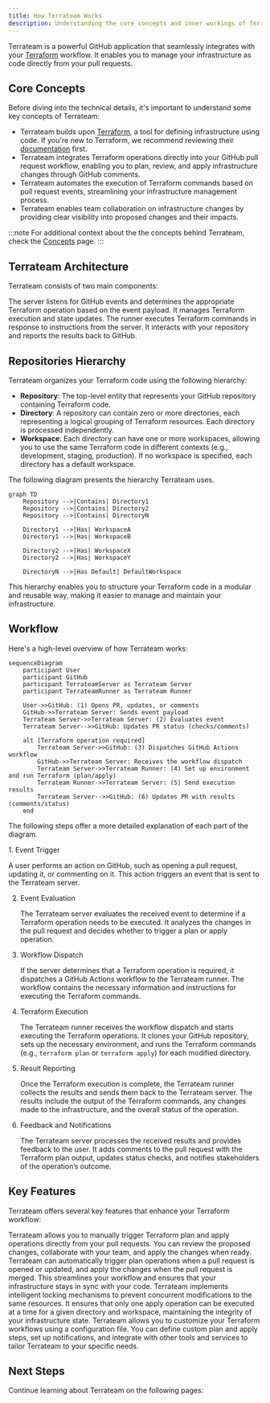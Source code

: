 ```yaml
---
title: How Terrateam Works
description: Understanding the core concepts and inner workings of Terrateam
---
```




Terrateam is a powerful GitHub application that seamlessly integrates with your [Terraform](https://www.terraform.io/) workflow. It enables you to manage your infrastructure as code directly from your pull requests. 


## Core Concepts

Before diving into the technical details, it's important to understand some key concepts of Terrateam:

- Terrateam builds upon [Terraform](https://www.terraform.io/), a tool for defining infrastructure using code. If you're new to Terraform, we recommend reviewing their [documentation](https://www.terraform.io/docs) first.
- Terrateam integrates Terraform operations directly into your GitHub pull request workflow, enabling you to plan, review, and apply infrastructure changes through GitHub comments.
- Terrateam automates the execution of Terraform commands based on pull request events, streamlining your infrastructure management process.
- Terrateam enables team collaboration on infrastructure changes by providing clear visibility into proposed changes and their impacts.

:::note
For additional context about the the concepts behind Terrateam, check the [Concepts](/getting-started/concepts/) page.
:::

## Terrateam Architecture

Terrateam consists of two main components:

<CardGrid>
  <Card title="Terrateam Server" icon="server">
    The server listens for GitHub events and determines the appropriate Terraform operation based on the event payload. It manages Terraform execution and state updates.
  </Card>

  <Card title="Terrateam Runner" icon="running">
    The runner executes Terraform commands in response to instructions from the server. It interacts with your repository and reports the results back to GitHub.
  </Card>
</CardGrid>

## Repositories Hierarchy

Terrateam organizes your Terraform code using the following hierarchy:

- **Repository**: The top-level entity that represents your GitHub repository containing Terraform code.
- **Directory**: A repository can contain zero or more directories, each representing a logical grouping of Terraform resources. Each directory is processed independently.
- **Workspace**: Each directory can have one or more workspaces, allowing you to use the same Terraform code in different contexts (e.g., development, staging, production). If no workspace is specified, each directory has a default workspace.

The following diagram presents the hierarchy Terrateam uses.
```mermaid
graph TD
    Repository -->|Contains| Directory1
    Repository -->|Contains| Directory2
    Repository -->|Contains| DirectoryN

    Directory1 -->|Has| WorkspaceA
    Directory1 -->|Has| WorkspaceB

    Directory2 -->|Has| WorkspaceX
    Directory2 -->|Has| WorkspaceY

    DirectoryN -->|Has Default| DefaultWorkspace
```

This hierarchy enables you to structure your Terraform code in a modular and reusable way, making it easier to manage and maintain your infrastructure.

## Workflow

Here's a high-level overview of how Terrateam works:

```mermaid
sequenceDiagram
    participant User
    participant GitHub
    participant TerrateamServer as Terrateam Server
    participant TerrateamRunner as Terrateam Runner

    User->>GitHub: (1) Opens PR, updates, or comments
    GitHub->>Terrateam Server: Sends event payload
    Terrateam Server->>Terrateam Server: (2) Evaluates event
    Terrateam Server-->>GitHub: Updates PR status (checks/comments)

    alt [Terraform operation required]
        Terrateam Server->>GitHub: (3) Dispatches GitHub Actions workflow
        GitHub->>Terrateam Server: Receives the workflow dispatch
        Terrateam Server->>Terrateam Runner: (4) Set up environment and run Terraform (plan/apply)
        Terrateam Runner->>Terrateam Server: (5) Send execution results
        Terrateam Server-->>GitHub: (6) Updates PR with results (comments/status)
    end
```

The following steps offer a more detailed explanation of each part of the diagram.

<Steps>
1. Event Trigger

   A user performs an action on GitHub, such as opening a pull request, updating it, or commenting on it. This action triggers an event that is sent to the Terrateam server.

2. Event Evaluation

   The Terrateam server evaluates the received event to determine if a Terraform operation needs to be executed. It analyzes the changes in the pull request and decides whether to trigger a plan or apply operation.

3. Workflow Dispatch

   If the server determines that a Terraform operation is required, it dispatches a GitHub Actions workflow to the Terrateam runner. The workflow contains the necessary information and instructions for executing the Terraform commands.

4. Terraform Execution

   The Terrateam runner receives the workflow dispatch and starts executing the Terraform operations. It clones your GitHub repository, sets up the necessary environment, and runs the Terraform commands (e.g., `terraform plan` or `terraform apply`) for each modified directory.

5. Result Reporting

   Once the Terraform execution is complete, the Terrateam runner collects the results and sends them back to the Terrateam server. The results include the output of the Terraform commands, any changes made to the infrastructure, and the overall status of the operation.

6. Feedback and Notifications

   The Terrateam server processes the received results and provides feedback to the user. It adds comments to the pull request with the Terraform plan output, updates status checks, and notifies stakeholders of the operation’s outcome.

</Steps>

## Key Features

Terrateam offers several key features that enhance your Terraform workflow:

<CardGrid>
  <Card title="Plan and Apply Operations" icon="list-check">
    Terrateam allows you to manually trigger Terraform plan and apply operations directly from your pull requests. You can review the proposed changes, collaborate with your team, and apply the changes when ready.
  </Card>
  <Card title="Automatic Plan and Apply" icon="clock">
    Terrateam can automatically trigger plan operations when a pull request is opened or updated, and apply the changes when the pull request is merged. This streamlines your workflow and ensures that your infrastructure stays in sync with your code.
  </Card>
  <Card title="Locking and Concurrency" icon="lock">
    Terrateam implements intelligent locking mechanisms to prevent concurrent modifications to the same resources. It ensures that only one apply operation can be executed at a time for a given directory and workspace, maintaining the integrity of your infrastructure state.
  </Card>
  <Card title="Customizable Workflows" icon="sliders">
    Terrateam allows you to customize your Terraform workflows using a configuration file. You can define custom plan and apply steps, set up notifications, and integrate with other tools and services to tailor Terrateam to your specific needs.
  </Card>
</CardGrid>


## Next Steps
Continue learning about Terrateam on the following pages:

<CardGrid>
  <LinkCard title="Getting started pages" href="/getting-started" />
  <LinkCard title="Terrateam key concepts" href="/getting-started/concepts" />
  <LinkCard title="Configuring your project" href="/getting-started/configuration" />
</CardGrid>

